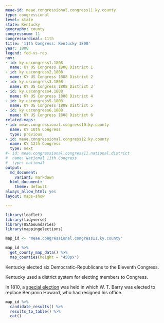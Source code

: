 ```yaml
---
meae-id: meae.congressional.congress11.ky.county
type: congressional
level: state
state: Kentucky
geography: county
congressnum: 11
congressordinal: 11th
title: '11th Congress: Kentucky 1808'
year: 1808
legend: fed-vs-rep
nnv:
- id: ky.uscongress1.1808
  name: KY US Congress 1808 District 1
- id: ky.uscongress2.1808
  name: KY US Congress 1808 District 2
- id: ky.uscongress3.1808
  name: KY US Congress 1808 District 3
- id: ky.uscongress4.1808
  name: KY US Congress 1808 District 4
- id: ky.uscongress5.1808
  name: KY US Congress 1808 District 5
- id: ky.uscongress6.1808
  name: KY US Congress 1808 District 6
related-maps:
- id: meae.congressional.congress10.ky.county
  name: KY 10th Congress
  type: previous
- id: meae.congressional.congress12.ky.county
  name: KY 12th Congress
  type: next
#- id: meae.congressional.congress11.national.district
#  name: National 11th Congress
#  type: national
output:
  md_document:
    variant: markdown
  html_document:
    theme: default
always_allow_html: yes
layout: maps-show

---
```


```r
library(leaflet)
library(tidyverse)
library(USAboundaries)
library(mappingelections)

map_id <- "meae.congressional.congress11.ky.county"
```

<div class="map">

```r
map_id %>%
  get_county_map_data() %>%
  map_counties(height = "450px")
```

</div>

Kentucky elected six Democratic-Republicans to the Eleventh Congress.

Kentucky used a district system for electing members to Congress.

In 1810, a [special election](https://elections.lib.tufts.edu/catalog/tufts:ky.uscongress5.special.1810) was held in which W. T. Barry was elected to replace Benjamin Howard, who had resigned his office.

<div class="results-table">

```r
map_id %>%
  candidate_results() %>%
  results_to_table() %>%
  cat()
```

</div>
